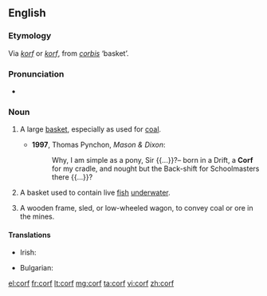 ==English==

===Etymology===
Via {{etyl|gml|en}} ''[[korf]]'' or {{etyl|dum|en}} ''[[korf]]'', from {{etyl|la|en}} ''[[corbis]]'' ‘basket’.

===Pronunciation===
* {{IPA|/kɔːf/}}

===Noun===
{{en-noun|corves|pl2={{obsolete}} '''[[corfes]]'''}}

# {{context|mining}} A large [[basket]], especially as used for [[coal]].
#* '''1997''', Thomas Pynchon, ''Mason & Dixon'':
#*: Why, I am simple as a pony, Sir {{...}}?– born in a Drift, a '''Corf''' for my cradle, and nought but the Back-shift for Schoolmasters there {{...}}?
# A basket used to contain live [[fish]] [[underwater]].
# {{context|mining}} A wooden frame, sled, or low-wheeled wagon, to convey coal or ore in the mines.

====Translations====
{{trans-top|a large basket, especially as used for coal}}
* Irish: {{t-|ga|féan guail|m}}
{{trans-mid}}
{{trans-bottom}}

{{trans-top|a basket used to contain live fish underwater}}
* Bulgarian: {{t+|bg|кошница|f|tr=kóshnitsa|sc=Cyrl}}
{{trans-mid}}
{{trans-bottom}}

[[el:corf]]
[[fr:corf]]
[[lt:corf]]
[[mg:corf]]
[[ta:corf]]
[[vi:corf]]
[[zh:corf]]